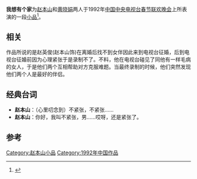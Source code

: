{{Expand|time=2013-02-16T08:37:32+00:00 }}
'''我想有个家'''为[[赵本山|赵本山]]和[[黄晓娟|黄晓娟]]两人于1992年[[中国中央电视台|中国中央电视台]][[春节联欢晚会|春节联欢晚会]]上所表演的一段[[小品|小品]]<ref name="中国新闻网_梳理天下新闻 2014">{{cite web | title=赵本山老搭档黄晓娟升任文工团团长-中新网 | website=中国新闻网_梳理天下新闻 | date=2014-04-09 | url=http://www.chinanews.com/yl/2014/04-09/6044795.shtml | language=zh | access-date=2021-01-17 | archive-date=2021-01-22 | archive-url=https://web.archive.org/web/20210122014800/http://www.chinanews.com/yl/2014/04-09/6044795.shtml | dead-url=no }}</ref>。

== 相关 ==
作品所说的是赵英俊(赵本山饰)在离婚后找不到女伴因此来到电视台征婚，后到电视台征婚前因为心理紧张于是录制不了。不料，他在电视台碰见了同他有一样毛病的女人，于是他们两个互相帮助对方克服难题。当最终录制的时候，他们突然发现他们两个人是最好的伴侣。
== 经典台词 ==
*'''赵本山'''：（心里叨念到）不紧张，不紧张……
*'''赵本山'''：你好，我叫不紧张，男……哎呀，还是紧张了。

==参考==
{{reflist}}
{{赵本山小品}}
{{春晚小品}}

[[Category:赵本山小品|Category:赵本山小品]]
[[Category:1992年中国作品|Category:1992年中国作品]]